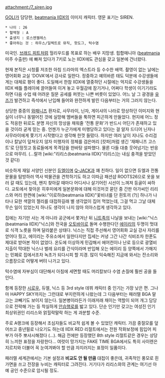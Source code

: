 attachment:/7_siren.jpg

[[GOLI]]가 담당한, [[beatmania IIDX]]의 이미지 캐릭터. 영문 표기는 SIREN.

 * 나이 : 26
 * 혈액형 : A
 * 출생지 : 로스엔젤레스
 * 좋아하는 것 : 하우스/일렉트로 뮤직, 핫도그, 턱수염

미국인. [[브래드 피트]]처럼 헐리우드를 목표로 하는 배우 지망생. 힙합매니아 ([[beatmania]] 미주 수출판) 에 빠져 있다가 7키로 노는 IIDX에도 관심을 갖고 일본에 건너왔다.

현재 본직은 시청률 저조한 아침 드라마의 엑스트라 등 수수한 배역. 촬영이 없는 날에는 영어회화 교실 'DOVA'에서 강사로 일한다. 정중하고 예의바른 태도 덕분에 수강생들에게는 대체로 평이 좋다. 
도일해서 한참 IIDX에 열중하던 시절에는 억지로 수강생들을 IIDX 배틀 플레이에 끌어들여 이겨 놓고 우월감에 잠기거나, 어쩌다 학생이 이기기라도 하면 다음 수업 때 어려운 질문 공세를 퍼붓는 나쁜 버릇이 있었다. 어느 날 그 광경을 [[유즈]]가 발견하고 즉석에서 난입해 들어와 완전하게 발린 다음부터는 거의 그러지 않는다.

상당한 중증의 [[와패니즈]] 환자로, 사무라이, 닌자, 게이샤의 나라로 망상하던 이미지와 현실이 너무나 동떨어진 것에 실망해 멤버들을 툭하면 피곤하게 만들었다. 현지에 어느 정도 적응한 뒤로도 분명 자신의 망상을 채워줄 '전통 문화'가 반드시 어딘가 존재하고 있을 것이라 굳게 믿는 중.
언젠가 누군가에게 미행당하고 있다는 걸 알자 드디어 닌자나 사무라이에게 쫓기기 시작했다고 생각해 한껏 들떴다. 하지만 여러 날이 지나도 수리검이나 칼날이 덮쳐오지 않자 미행자의 정체를 검은머리 [캇파]처럼 생긴 '재패니즈 고스트'로 단정짓고 동료들에게 목격담을 한바탕 설파했다. 물론 다들 대충 웃어넘기는 반응으로 마무리. (...랄까 [wiki:"리리스(beatmania IIDX)"리리스]는 내심 충격을 받았던 것 같다)
   
비슷하게 재일 서양인 신분인 [[듀엘]]이며 [[Q-JACK]]과 꽤 친하다. 일이 없으면 듀엘과 전통문물을 탐방하러 역사 박물관을 견학하기도 하고 이따금 패션샵 ROOTS26으로 옷을 보러 갈 때도 있는데, 왠지 찾아갈 때마다 어디서나 살기어린 시선이 느껴져 등골이 싸하다. 
교토에서 찾아온 히후미에게 일본문화에 대해 이것저것 묻던 중 간판 아가씨인 리리스와 머리 한켠에 [wiki:"이로하(beatmania IIDX)"꽃비녀를 단 흰토끼 (?)] 하나가 나타나 묘한 색깔의 젤리를 대접하길래 별 생각없이 집어 먹었는데, 그걸 먹고 그날 대체 무슨 일이 있었는지 하나도 생각이 나지 않아 의아스럽게 생각하고 있다.

집에는 자기만 사는 게 아니라 공군에서 쫓겨난 뒤 [[니트족]]의 나날을 보내는 [wiki:"닉스(beatmania IIDX)"닉스]와 전국을 [[오토바이]]로 돌며 수행한다던 [[에이리]]의 두명이 멋대로 식객 노릇을 하며 달라붙은 상태다.
닉스는 직접 주선해서 영어회화 교실 강사 자리를 얻어다 줬고, 에이리는 주유소에서 일한다지만 집세는 커녕 그간 나간 식비조차 한푼도 제대로 받아본 적이 없었다. 온도에 이상하게 민감해서 에어컨이나 난로 등으로 광열비 지출이 막대한 닉스나 벌레 요리를 간식이라며 반입해 오는 에이리 등 양쪽에서 가해지는 민폐로 집에서조차 녹초가 되다시피 할 지경. 많이 익숙해진 지금에 와서는 잔소리와 으름장으로 어떻게 버텨 나가고 있다.

턱수염에 자부심이 대단해서 아침에 세면할 때도 머리칼보다 수염 손질에 훨씬 공을 들인다.

함께 등장한 [[시로우]], 듀엘, 닉스 등 3rd style 데뷔 캐릭터 중 인기는 가장 낮은 편. 그나마 HAPPY SKY까지는 그런대로 부지런하게 나왔는데 그 다음부터는 패러렐 BGA 말고는 코빼기도 보이지 않는다. 일본병이라든가 이래저래 채이는 역할이 되어 개그 담당으로 전락해 가는 등 착실하게 [[안습]]행로를 밟고 있다. 단순 인기만 갖고는 여성진 인기 최상위권인 리리스와 얽힐락말락 하는 게 과분할 수준.

주로 A랭크에 등장해서 초심자들도 비교적 쉽게 볼 수 있었던 캐릭터. 가끔 중절모를 덮어쓰고 중년필로 나오기도 하는데 IIDX RED 리절트에서는 전원 작화보정에 힘입어 피부가 아주 뽀샤시해졌다 (...). 해금 전에만 등장했던 8th style 리절트같은 경우는 상당히 느끼한 표정을 자랑한다... 
여럿이 망가지는 FAKE TIME BGA에서도 특히 사이렌은 지르치와 더불어 꼭 눈여겨봐야 할 만큼 자지러지는 표정이 일품이다. 

패러렐 세계관에서는 기본 설정과 '''비교도 안 될 만큼''' 대접이 좋은데, 귀족적인 풍모로 흰 가면을 쓰고 전장을 누비는 캐릭터로 그려진다. 거기다가 리리스와의 관계는 여기선 아예 공인 수준으로 암시될 정도. 
